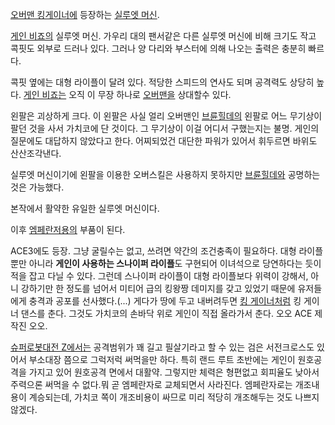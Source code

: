 [[오버맨 킹게이너]]에 등장하는 [[실루엣 머신]].

[[게인 비죠]]의 실루엣 머신. 가우리 대의 팬서같은 다른 실루엣 머신에 비해 크기도 작고 콕핏도 외부로 드러나 있다. 그러나 양 다리와 부스터에 의해 나오는 출력은 충분히 빠르다.

콕핏 옆에는 대형 라이플이 달려 있다. 적당한 스피드의 연사도 되며 공격력도 상당히 높다. [[게인 비죠]]는 오직 이 무장 하나로 [[오버맨]]을 상대할수 있다. 

왼팔은 괴상하게 크다. 이 왼팔은 사실 얼리 오버맨인 [[브륜힐데]]의 왼팔로 어느 무기상이 팔던 것을 사서 가치코에 단 것이다. 그 무기상이 이걸 어디서 구했는지는 불명. 게인의 질문에도 대답하지 않았다고 한다. 어찌되었건 대단한 파워가 있어서 휘두르면 바위도 산산조각낸다.

실루엣 머신이기에 왼팔을 이용한 오버스킬은 사용하지 못하지만 [[브륜힐데]]와 공명하는 것은 가능했다.

본작에서 활약한 유일한 실루엣 머신이다.

이후 [[엠페란저]]용의 부품이 된다.

ACE3에도 등장. 그냥 굴릴수는 없고, 쓰려면 약간의 조건충족이 필요하다. 대형 라이플 뿐만 아니라 '''게인이 사용하는 스나이퍼 라이플'''도 구현되어 이녀석으로 당연하다는 듯이 적을 잡고 다닐 수 있다. 그런데 스나이퍼 라이플이 대형 라이플보다 위력이 강해서, 아니 강하기만 한 정도를 넘어서 미티어 급의 킹왕짱 데미지를 갖고 있었기 때문에 유저들에게 충격과 공포를 선사했다.(...)
게다가 땅에 두고 내버려두면 [[킹 게이너]]처럼 킹 게이너 댄스를 춘다. 그것도 가치코의 손바닥 위로 게인이 직접 올라가서 춘다. 오오 ACE 제작진 오오.

[[슈퍼로봇대전 Z]]에서는 공격범위가 꽤 길고 필살기라고 할 수 있는 검은 서전크로스도 있어서 부소대장 쯤으로 그럭저럭 써먹을만 하다. 특히 랜드 루트 초반에는 게인이 원호공격을 가지고 있어 원호공격 면에서 대활약. 그렇지만 체력은 형편없고 회피율도 낮아서 주력으론 써먹을 수 없다.뭐 곧 엠페란자로 교체되면서 사라진다. 엠페란자로는 개조내용이 계승되는데, 가치코 쪽이 개조비용이 싸므로 미리 적당히 개조해두는 것도 나쁘지 않겠다.
